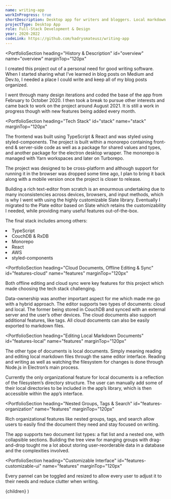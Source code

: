 ```yaml
---
name: writing-app
workInProgress: true
shortDescription: Desktop app for writers and bloggers. Local markdown file editing and offline editing of cloud-synced documents. Groups, tags, outlines, tabs, rich-text and more.
projectType: Desktop App
role: Full-Stack Development & Design
year: 2020-2022
codeLink: https://github.com/hadrysmateusz/writing-app
---
```








<PortfolioSection
  heading="History & Description"
  id="overview"
  name="overview"
  marginTop="120px"
>
  <p>
    I created this project out of a personal need for good writing software.
    When I started sharing what I’ve learned in blog posts on Medium and Dev.to,
    I needed a place I could write and keep all of my blog posts organized.
  </p>
  <p>
    I went through many design iterations and coded the base of the app from
    February to October 2020. I then took a break to pursue other interests and
    came back to work on the project around August 2021. It is still a work in
    progress though with new features being added every month.
  </p>
</PortfolioSection>

<PortfolioSection
  heading="Tech Stack"
  id="stack"
  name="stack"
  marginTop="120px"
>
  <p>
    The frontend was built using TypeScript & React and was styled using
    styled-components. The project is built within a monorepo containing
    front-end & server-side code as well as a package for shared values and
    types, and another package for the electron desktop wrapper. The monorepo is
    managed with Yarn workspaces and later on Turborepo.
  </p>
  <p>
    The project was designed to be cross-platform and although support for
    running it in the browser was dropped some time ago, I plan to bring it back
    along with a mobile version once the project is closer to release.
  </p>
  <p>
    Building a rich text-editor from scratch is an enourmous undertaking due to
    many inconsistencies across devices, browsers, and input methods, which is
    why I went with using the highly customizable Slate library. Eventually I
    migrated to the Plate editor based on Slate which retains the
    customizability I needed, while providing many useful features
    out-of-the-box.
  </p>
  <p>The final stack includes among others:</p>
  <GridList>
    <li>TypeScript</li>
    <li>CouchDB & RxDB</li>
    <li>Monorepo</li>
    <li>React</li>
    <li>AWS</li>
    <li>styled-components</li>
  </GridList>
</PortfolioSection>

<PortfolioSection
  heading="Cloud Documents, Offline Editing & Sync"
  id="features-cloud"
  name="features"
  marginTop="120px"
>
  <p>
    Both offline editing and cloud sync were key features for this project which
    made choosing the tech stack challenging.
  </p>
  <p>
    Data-ownership was another important aspect for me which made me go with a
    hybrid approach. The editor supports two types of documents: cloud and
    local. The former being stored in CouchDB and synced with an external server
    and the user’s other devices. The cloud documents also support additional
    features, like tags. All cloud documents can also be easily exported to
    markdown files.
  </p>
  <ImageGrid sources={[cloud1, cloud2]}>
    <ImageGrid.Image src={cloud1} alt="" />
    <ImageGrid.Image src={cloud2} alt="" />
  </ImageGrid>
</PortfolioSection>

<PortfolioSection
  heading="Editing Local Markdown Documents"
  id="features-local"
  name="features"
  marginTop="120px"
>
  <p>
    The other type of documents is local documents. Simply meaning reading and
    editing local markdown files through the same editor interface. Reading and
    writing as well as watching the filesystem for changes is done through
    Node.js in Electron’s main process.
  </p>
  <p>
    Currently the only organizational feature for local documents is a
    reflection of the filesystem’s directory structure. The user can manually
    add some of their local directories to be included in the app’s library,
    which is then accessible within the app’s interface.
  </p>
  <ImageGrid sources={[local1]}>
    <ImageGrid.Image src={local1} alt="" />
  </ImageGrid>
</PortfolioSection>

<PortfolioSection
  heading="Nested Groups, Tags & Search"
  id="features-organization"
  name="features"
  marginTop="120px"
>
  <p>
    Rich organizational features like nested groups, tags, and search allow
    users to easily find the document they need and stay focused on writing.
  </p>
  <p>
    The app supports two document list types: a flat list and a nested one, with
    collapsible sections. Building the tree view for manging groups with
    drag-and-drop tought me a lot about storing user-reorderable data in a
    database and the complexities involved.
  </p>
  <ImageGrid sources={[organization1, organization2]}>
    <ImageGrid.Image src={organization1} alt="" />
    <ImageGrid.Image src={organization2} alt="" />
  </ImageGrid>
</PortfolioSection>

<PortfolioSection
  heading="Customizable Interface"
  id="features-customizable-ui"
  name="features"
  marginTop="120px"
>
  <p>
    Every pannel can be toggled and resized to allow every user to adjust it to
    their needs and reduce clutter when writing.
  </p>
  <ImageGrid sources={[ui1, ui2, ui3, ui4]}>
    <ImageGrid.Image src={ui1} alt="" />
    <ImageGrid.Image src={ui2} alt="" />
    <ImageGrid.Image src={ui3} alt="" />
    <ImageGrid.Image src={ui4} alt="" />
  </ImageGrid>
</PortfolioSection>

  <ProjectLayout attributes={attributes} mainImage={mainImg}>
    {children}
  </ProjectLayout>
)
